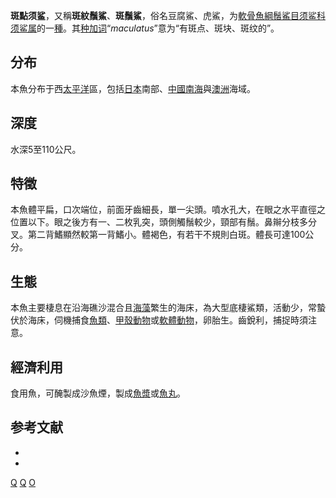 {{Speciesbox 
| genus = Orectolobus
| species = maculatus
| status = LC
| status_system = IUCN3.1
| image = Wobbegong.jpg
| authority = [[Bonnaterre|Bonnaterre]], 1788
| synonyms = *''Squalus maculatus''<br /><small>Bloch & Schneider, 1801</small>
*''Squalus appendiculatus''<br /><small>Shaw, 1806</small>
*''Squalus barbatus''<br /><small>Gmelin, 1789</small>
*''Squalus lobatus''<br /><small>Bloch & Schneider, 1801</small>
}}

'''斑點须鲨'''，又稱'''斑紋鬚鯊'''、'''斑鬚鯊'''，俗名豆腐鯊、虎鯊，为[[軟骨魚綱|軟骨魚綱]][[鬚鯊目|鬚鯊目]][[须鲨科|须鲨科]][[须鲨属|须鲨属]]的一[[種|種]]。其[[种加词|种加词]]“''maculatus''”意为“有斑点、斑块、斑纹的”。

==分布==
本魚分布于西[[太平洋|太平洋]]區，包括[[日本|日本]]南部、[[中國|中國]][[南海|南海]]與[[澳洲|澳洲]]海域。

==深度==
水深5至110公尺。

==特徵==
本魚體平扁，口次端位，前面牙齒細長，單一尖頭。噴水孔大，在眼之水平直徑之位置以下。眼之後方有一、二枚乳突，頭側觸鬚較少，頸部有鬚。鼻辮分枝多分叉。第二背鰭顯然較第一背鰭小。體褐色，有若干不規則白斑。體長可達100公分。

==生態==
本魚主要棲息在沿海礁沙混合且[[海藻|海藻]]繁生的海床，為大型底棲鯊類，活動少，常蟄伏於海床，伺機捕食[[魚類|魚類]]、[[甲殼動物|甲殼動物]]或[[軟體動物|軟體動物]]，卵胎生。齒銳利，捕捉時須注意。

==經濟利用==
食用魚，可醃製成沙魚煙，製成[[魚漿|魚漿]]或[[魚丸|魚丸]]。

== 参考文献 ==
*{{FishBase_species|genus=Orectolobus|species=maculatus|year=2011|month=12}}
* {{TaiBNET| zh=斑鬚鮫 | id=383135 | binomial=Orectolobus maculatus | authority=Bonnaterre, 1788 | var= | accessdate=2013-01-24}}

{{Selachimorpha|O.}}
{{Taxonbar|from=Q31782}}

[[Category:食用鱼|Q]]
[[Category:须鲨属|Q]]
[[Category:1788年描述的魚類|O]]
